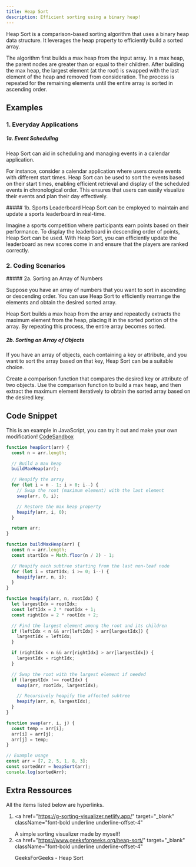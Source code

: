 ```yaml
---
title: Heap Sort
description: Efficient sorting using a binary heap!
---
```


Heap Sort is a comparison-based sorting algorithm that uses a binary heap data structure.
It leverages the heap property to efficiently build a sorted array.

The algorithm first builds a max heap from the input array. In a max heap, the parent nodes are greater than or equal to their children.
After building the max heap, the largest element (at the root) is swapped with the last element of the heap and removed from consideration.
The process is repeated for the remaining elements until the entire array is sorted in ascending order.

## Examples

### 1. Everyday Applications

##### 1a. Event Scheduling

Heap Sort can aid in scheduling and managing events in a calendar application.

For instance, consider a calendar application where users create events with different start times.
Heap Sort can be used to sort the events based on their start times, enabling efficient retrieval and display of the scheduled events in chronological order.
This ensures that users can easily visualize their events and plan their day effectively.

<Callout>
##### 1b. Sports Leaderboard
Heap Sort can be employed to maintain and update a sports leaderboard in real-time.

Imagine a sports competition where participants earn points based on their performance.
To display the leaderboard in descending order of points, Heap Sort can be used.
With Heap Sort, you can efficiently update the leaderboard as new scores come in and ensure that the players are ranked correctly.

</Callout>

### 2. Coding Scenarios

<Callout>
##### 2a. Sorting an Array of Numbers

Suppose you have an array of numbers that you want to sort in ascending or descending order.
You can use Heap Sort to efficiently rearrange the elements and obtain the desired sorted array.

Heap Sort builds a max heap from the array and repeatedly extracts the maximum element from the heap,
placing it in the sorted portion of the array. By repeating this process, the entire array becomes sorted.

</Callout>

<Callout>

##### 2b. Sorting an Array of Objects

If you have an array of objects, each containing a key or attribute, and you want to sort the array based on that key,
Heap Sort can be a suitable choice.

Create a comparison function that compares the desired key or attribute of two objects.
Use the comparison function to build a max heap, and then extract the maximum element iteratively
to obtain the sorted array based on the desired key.

</Callout>

## Code Snippet

<Callout>

This is an example in JavaScript, you can try it out and make your own modification! <a href="https://codesandbox.io/s/heap-sort-j5y3rd" target="_blank" className="font-bold underline underline-offset-4">CodeSandbox</a>

</Callout>

```js
function heapSort(arr) {
  const n = arr.length;

  // Build a max heap
  buildMaxHeap(arr);

  // Heapify the array
  for (let i = n - 1; i > 0; i--) {
    // Swap the root (maximum element) with the last element
    swap(arr, 0, i);

    // Restore the max heap property
    heapify(arr, i, 0);
  }

  return arr;
}

function buildMaxHeap(arr) {
  const n = arr.length;
  const startIdx = Math.floor(n / 2) - 1;

  // Heapify each subtree starting from the last non-leaf node
  for (let i = startIdx; i >= 0; i--) {
    heapify(arr, n, i);
  }
}

function heapify(arr, n, rootIdx) {
  let largestIdx = rootIdx;
  const leftIdx = 2 * rootIdx + 1;
  const rightIdx = 2 * rootIdx + 2;

  // Find the largest element among the root and its children
  if (leftIdx < n && arr[leftIdx] > arr[largestIdx]) {
    largestIdx = leftIdx;
  }

  if (rightIdx < n && arr[rightIdx] > arr[largestIdx]) {
    largestIdx = rightIdx;
  }

  // Swap the root with the largest element if needed
  if (largestIdx !== rootIdx) {
    swap(arr, rootIdx, largestIdx);

    // Recursively heapify the affected subtree
    heapify(arr, n, largestIdx);
  }
}

function swap(arr, i, j) {
  const temp = arr[i];
  arr[i] = arr[j];
  arr[j] = temp;
}

// Example usage
const arr = [7, 2, 5, 1, 8, 3];
const sortedArr = heapSort(arr);
console.log(sortedArr);
```

## Extra Ressources

<Callout>

All the items listed below are hyperlinks.

</Callout>

1. <a
     href="https://g-sorting-visualizer.netlify.app/"
     target="_blank"
     className="font-bold underline underline-offset-4"
   >
     A simple sorting visualizer made by myself!
   </a>
1. <a
     href="https://www.geeksforgeeks.org/heap-sort/"
     target="_blank"
     className="font-bold underline underline-offset-4"
   >
     GeeksForGeeks - Heap Sort
   </a>
